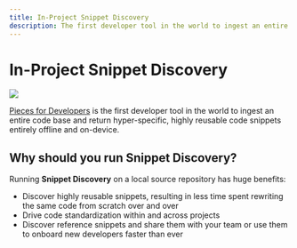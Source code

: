 ```yaml
---
title: In-Project Snippet Discovery
description: The first developer tool in the world to ingest an entire code base and return hyper-specific, highly reusable code snippets entirely offline and on-device.
---
```


<link rel="canonical" href="https://docs.pieces.app/product-highlights-and-benefits/in-project-snippet-discovery" />

# In-Project Snippet Discovery

<Image zoom src="https://storage.googleapis.com/pieces_static_resources/vs_code_marketplace/GIFs/SNIPPET_DISCOVERY_VS_CODE_MIN" />

<a target="_blank" href="{{ links.website.home }}">Pieces for Developers</a> is the first developer tool in the world to ingest an entire code base and return hyper-specific, highly reusable code snippets entirely offline and on-device.

## Why should you run Snippet Discovery?
Running **Snippet Discovery** on a local source repository has huge benefits:
  - Discover highly reusable snippets, resulting in less time spent rewriting the same code from scratch over and over
  - Drive code standardization within and across projects
  - Discover reference snippets and share them with your team or use them to onboard new developers faster than ever
